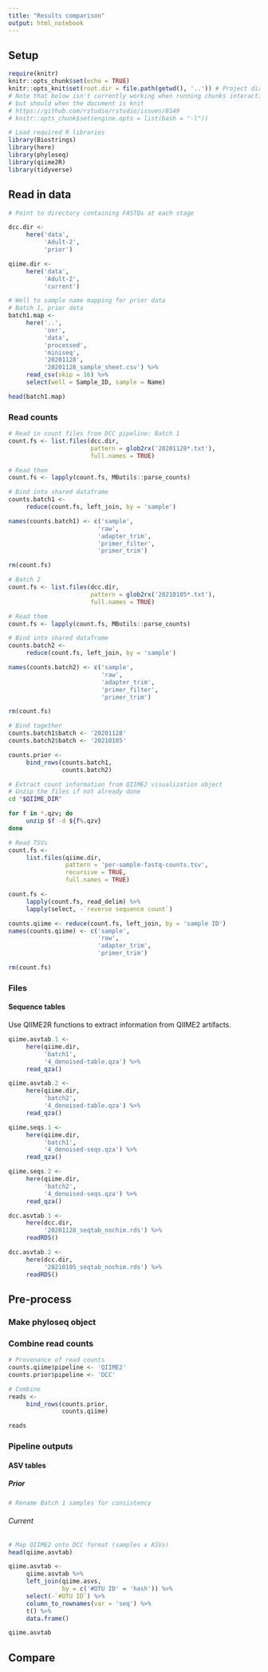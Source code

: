 ```yaml
---
title: "Results comparison"
output: html_notebook
---
```


## Setup

```r
require(knitr)
knitr::opts_chunk$set(echo = TRUE)
knitr::opts_knit$set(root.dir = file.path(getwd(), '..')) # Project dir
# Note that below isn't currently working when running chunks interactively,
# but should when the document is knit
# https://github.com/rstudio/rstudio/issues/8149
# knitr::opts_chunk$set(engine.opts = list(bash = "-l"))
```

```r
# Load required R libraries
library(Biostrings)
library(here)
library(phyloseq)
library(qiime2R)
library(tidyverse)
```

## Read in data

```r
# Point to directory containing FASTQs at each stage

dcc.dir <- 
     here('data',
          'Adult-2',
          'prior')

qiime.dir <- 
     here('data',
          'Adult-2',
          'current')
```

```r
# Well to sample name mapping for prior data
# Batch 1, prior data
batch1.map <- 
     here('..',
          'onr',
          'data',
          'processed',
          'miniseq',
          '20201128',
          '20201128_sample_sheet.csv') %>% 
     read_csv(skip = 16) %>% 
     select(well = Sample_ID, sample = Name)

head(batch1.map)
```

### Read counts

```r
# Read in count files from DCC pipeline: Batch 1
count.fs <- list.files(dcc.dir, 
                       pattern = glob2rx('20201128*.txt'),
                       full.names = TRUE)

# Read them
count.fs <- lapply(count.fs, MButils::parse_counts)

# Bind into shared dataframe
counts.batch1 <- 
     reduce(count.fs, left_join, by = 'sample')

names(counts.batch1) <- c('sample', 
                         'raw', 
                         'adapter_trim',
                         'primer_filter',
                         'primer_trim')

rm(count.fs)
```

```r
# Batch 2
count.fs <- list.files(dcc.dir, 
                       pattern = glob2rx('20210105*.txt'),
                       full.names = TRUE)

# Read them
count.fs <- lapply(count.fs, MButils::parse_counts)

# Bind into shared dataframe
counts.batch2 <- 
     reduce(count.fs, left_join, by = 'sample')

names(counts.batch2) <- c('sample', 
                          'raw', 
                          'adapter_trim',
                          'primer_filter',
                          'primer_trim')

rm(count.fs)
```

```r
# Bind together
counts.batch1$batch <- '20201128'
counts.batch2$batch <- '20210105'

counts.prior <- 
     bind_rows(counts.batch1,
               counts.batch2)
```


```bash
# Extract count information from QIIME2 visualization object
# Unzip the files if not already done
cd "$QIIME_DIR"

for f in *.qzv; do
     unzip $f -d ${f%.qzv}
done
```

```r
# Read TSVs
count.fs <- 
     list.files(qiime.dir,
                pattern = 'per-sample-fastq-counts.tsv',
                recursive = TRUE,
                full.names = TRUE)

count.fs <- 
     lapply(count.fs, read_delim) %>% 
     lapply(select, -`reverse sequence count`)

counts.qiime <- reduce(count.fs, left_join, by = 'sample ID')
names(counts.qiime) <- c('sample', 
                         'raw',
                         'adapter_trim',
                         'primer_trim')

rm(count.fs)
```

### Files

#### Sequence tables

Use QIIME2R functions to extract information from QIIME2 artifacts. 

```r
qiime.asvtab.1 <- 
     here(qiime.dir,
          'batch1',
          '4_denoised-table.qza') %>% 
     read_qza()

qiime.asvtab.2 <- 
     here(qiime.dir,
          'batch2',
          '4_denoised-table.qza') %>% 
     read_qza()
```

```r
qiime.seqs.1 <- 
     here(qiime.dir,
          'batch1',
          '4_denoised-seqs.qza') %>% 
     read_qza()

qiime.seqs.2 <- 
     here(qiime.dir,
          'batch2',
          '4_denoised-seqs.qza') %>% 
     read_qza()
```

```r
dcc.asvtab.1 <- 
     here(dcc.dir,
          '20201128_seqtab_nochim.rds') %>% 
     readRDS()

dcc.asvtab.2 <- 
     here(dcc.dir,
          '20210105_seqtab_nochim.rds') %>% 
     readRDS()
```

## Pre-process

### Make phyloseq object

### Combine read counts
```r
# Provenance of read counts
counts.qiime$pipeline <- 'QIIME2'
counts.prior$pipeline <- 'DCC'
```

```r
# Combine
reads <- 
     bind_rows(counts.prior,
               counts.qiime)

reads
```

### Pipeline outputs

#### ASV tables

##### Prior

```r
# Rename Batch 1 samples for consistency
```

###### Current 
```r
# Map QIIME2 onto DCC format (samples x ASVs)
head(qiime.asvtab)
```
```r
qiime.asvtab <-
     qiime.asvtab %>% 
     left_join(qiime.asvs, 
               by = c('#OTU ID' = 'hash')) %>% 
     select(-`#OTU ID`) %>% 
     column_to_rownames(var = 'seq') %>% 
     t() %>% 
     data.frame()

qiime.asvtab
```


## Compare
